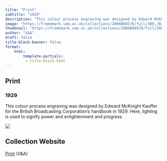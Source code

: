 ```yaml
---
title: "Print"
subtitle: "1929"
description: "This colour process engraving was designed by Edward McKnight Kauffer for the British Broadcasting Corporation’s handbook in 1929. Here, lighting is used to signify power and enlightenment and progress."
image: "https://framemark.vam.ac.uk/collections/2006BA0576/full/300,/0/default.jpg"
thumbnail: "https://framemark.vam.ac.uk/collections/2006BA0576/full/200,/0/default.jpg"
author: "V&A"
draft: false
title-block-banner: false
format:
    html:
        template-partials:
         - title-block.html
---
```

## Print
### 1929
This colour process engraving was designed by Edward McKnight Kauffer for the British Broadcasting Corporation’s handbook in 1929. Here, lighting is used to signify power and enlightenment and progress.

::: {.column-margin}
<img src="https://framemark.vam.ac.uk/collections/2006BA0576/full/400,/0/default.jpg">

:::

## Collection Website
<a href="https://collections.vam.ac.uk/item/O112013/bbc-handbook-print-kauffer-edward-mcknight/"/>Print</a> (V&A)

